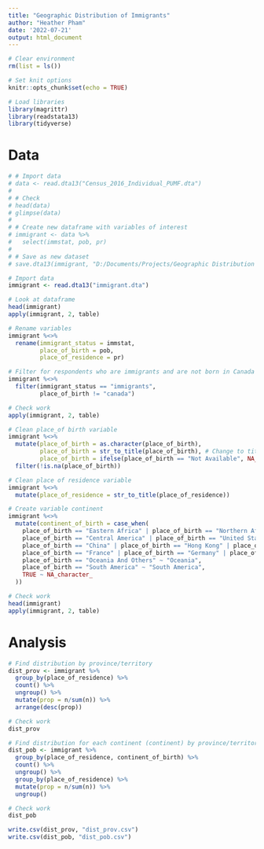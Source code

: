 ```yaml
---
title: "Geographic Distribution of Immigrants"
author: "Heather Pham"
date: '2022-07-21'
output: html_document
---
```


```r
# Clear environment
rm(list = ls())

# Set knit options
knitr::opts_chunk$set(echo = TRUE)

# Load libraries
library(magrittr)
library(readstata13)
library(tidyverse)
```

# Data

```r
# # Import data
# data <- read.dta13("Census_2016_Individual_PUMF.dta")
# 
# # Check
# head(data)
# glimpse(data)
# 
# # Create new dataframe with variables of interest
# immigrant <- data %>%
#   select(immstat, pob, pr)
# 
# # Save as new dataset
# save.dta13(immigrant, "D:/Documents/Projects/Geographic Distribution of Immigrants in Canada/georgraphic-distribution-of-immigrants/immigrant.dta")

# Import data
immigrant <- read.dta13("immigrant.dta")

# Look at dataframe
head(immigrant)
apply(immigrant, 2, table)
```

```r
# Rename variables
immigrant %<>% 
  rename(immigrant_status = immstat,
         place_of_birth = pob,
         place_of_residence = pr)

# Filter for respondents who are immigrants and are not born in Canada
immigrant %<>%
  filter(immigrant_status == "immigrants",
         place_of_birth != "canada")

# Check work
apply(immigrant, 2, table)

# Clean place_of birth variable
immigrant %<>% 
  mutate(place_of_birth = as.character(place_of_birth),
         place_of_birth = str_to_title(place_of_birth), # Change to title case
         place_of_birth = ifelse(place_of_birth == "Not Available", NA_character_, place_of_birth)) %>% 
  filter(!is.na(place_of_birth))

# Clean place of residence variable
immigrant %<>% 
  mutate(place_of_residence = str_to_title(place_of_residence)) 

# Create variable continent
immigrant %<>% 
  mutate(continent_of_birth = case_when(
    place_of_birth == "Eastern Africa" | place_of_birth == "Northern Africa" | place_of_birth == "Other Africa" ~ "Africa",
    place_of_birth == "Central America" | place_of_birth == "United States" | place_of_birth == "Jamaica" | place_of_birth == "Other Caribbean And Bermuda" ~ "North America",
    place_of_birth == "China" | place_of_birth == "Hong Kong" | place_of_birth == "India" | place_of_birth == "Iran" | place_of_birth == "Other Eastern Asia" | place_of_birth == "Other Southeast Asia" | place_of_birth == "Other Southern Asia" | place_of_birth == "Other West Central Asia And The Middle East" | place_of_birth == "Pakistan" | place_of_birth == "Philippines" | place_of_birth == "South Korea" | place_of_birth == "Sri Lanka" | place_of_birth == "Viet Nam" ~ "Asia",
    place_of_birth == "France" | place_of_birth == "Germany" | place_of_birth == "Italy" | place_of_birth == "Other Eastern Europe" | place_of_birth == "Other Northern And Western Europe" | place_of_birth == "Other Southern Europe" | place_of_birth == "Poland" | place_of_birth == "Portugal" | place_of_birth == "United Kingdom" ~ "Europe",
    place_of_birth == "Oceania And Others" ~ "Oceania",
    place_of_birth == "South America" ~ "South America",
    TRUE ~ NA_character_
  ))

# Check work
head(immigrant)
apply(immigrant, 2, table)
```

# Analysis

```r
# Find distribution by province/territory
dist_prov <- immigrant %>% 
  group_by(place_of_residence) %>% 
  count() %>% 
  ungroup() %>% 
  mutate(prop = n/sum(n)) %>% 
  arrange(desc(prop))

# Check work
dist_prov

# Find distribution for each continent (continent) by province/territory
dist_pob <- immigrant %>% 
  group_by(place_of_residence, continent_of_birth) %>% 
  count() %>%
  ungroup() %>% 
  group_by(place_of_residence) %>% 
  mutate(prop = n/sum(n)) %>% 
  ungroup()  

# Check work
dist_pob
```

```r
write.csv(dist_prov, "dist_prov.csv")
write.csv(dist_pob, "dist_pob.csv")
```